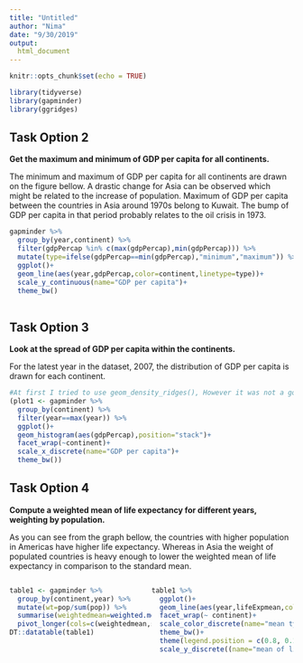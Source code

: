 ```yaml
---
title: "Untitled"
author: "Nima"
date: "9/30/2019"
output: 
  html_document
---
```


```r
knitr::opts_chunk$set(echo = TRUE)
```

```r
library(tidyverse)
library(gapminder)
library(ggridges)
```


## Task Option 2

**Get the maximum and minimum of GDP per capita for all continents.**

The minimum and maximum of GDP per capita for all continents are drawn on the figure bellow. A drastic change for Asia can be observed which might be related to the increase of population. Maximum of GDP per capita between the countries in Asia around 1970s belong to Kuwait. The bump of GDP per capita in that period probably relates to  the oil crisis in 1973.

```r
gapminder %>% 
  group_by(year,continent) %>% 
  filter(gdpPercap %in% c(max(gdpPercap),min(gdpPercap))) %>% 
  mutate(type=ifelse(gdpPercap==min(gdpPercap),"minimum","maximum")) %>% 
  ggplot()+
  geom_line(aes(year,gdpPercap,color=continent,linetype=type))+
  scale_y_continuous(name="GDP per capita")+
  theme_bw()
  
```

## Task Option 3

**Look at the spread of GDP per capita within the continents.**

For the latest year in the dataset, 2007, the distribution of GDP per capita is drawn for each continent.

```r
#At first I tried to use geom_density_ridges(), However it was not a good choice cause it didn't plot anything for Oceania. Only two rows belong to Oceania in this dataset and it might not be a good idea to plot the density distribution for that. Therefore, Ichose histogram instead.
(plot1 <- gapminder %>% 
  group_by(continent) %>% 
  filter(year==max(year)) %>% 
  ggplot()+
  geom_histogram(aes(gdpPercap),position="stack")+
  facet_wrap(~continent)+
  scale_x_discrete(name="GDP per capita")+
  theme_bw())

```

## Task Option 4

**Compute a weighted mean of life expectancy for different years, weighting by population.**

As you can see from the graph bellow, the countries with higher population in Americas have higher life expectancy. Whereas in Asia the weight of populated countries is heavy enough to lower the weighted mean of life expectancy in comparison to the standard mean.

<!--https://stackoverflow.com/questions/20847371/two-column-layouts-in-rstudio-presentations-slidify-pandoc-->
<div style="float: left;width: 50%;">
```r
table1 <- gapminder %>% 
  group_by(continent,year) %>% 
  mutate(wt=pop/sum(pop)) %>%
  summarise(weightedmean=weighted.mean(lifeExp,wt),standardmean=mean(lifeExp)) %>% 
  pivot_longer(cols=c(weightedmean,standardmean),names_to = "mean_type",values_to = "lifeExpmean") 
DT::datatable(table1)
```

</div>

<div style="float: right;width: 50%;">
```r
table1 %>% 
  ggplot()+
  geom_line(aes(year,lifeExpmean,color=mean_type))+
  facet_wrap(~ continent)+
  scale_color_discrete(name="mean type",labels=c("standard mean","weighted mean"))+
  theme_bw()+
  theme(legend.position = c(0.8, 0.2))+
  scale_y_discrete((name="mean of life expectancy"))

```
</div>